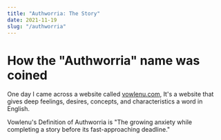 ```yaml
---
title: "Authworria: The Story"
date: 2021-11-19
slug: "/authworria"
---
```


# How the "Authworria" name was coined
One day I came across a website called [vowlenu.com](https://vowlenu.com), It's a website that gives deep feelings, desires, concepts, and characteristics a word in English. 

Vowlenu's Definition of Authworria is "The growing anxiety while completing a story before its fast-approaching deadline."